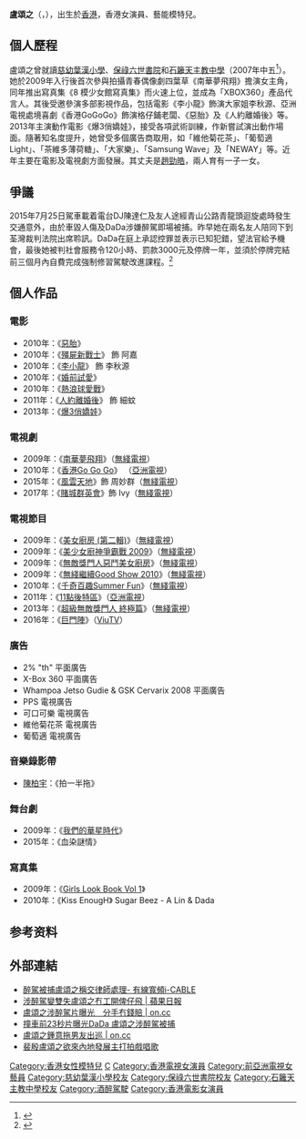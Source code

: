 {{藝人
| 姓名 = 盧頌之
| 類型 = 模特兒
| 圖片 =
| 圖片簡介 = 
| 原名 = 盧燕宜
| 羅馬拼音 = Lo Chung-Chi
| 英文名 = Dada Lo
| 綽號 = Dada
| 國籍 = {{CNHK}}
| 籍貫 = 
| 出生日期 = {{birth date and age|1989|12|4}}
| 出生地點 ={{BHKG}} 
| 配偶 = {{marriage|[[趙勁皓|趙勁皓]]|2017|}}
| 兒女 = 長女：趙安嵐<br>{{birth date and age|2017|3|15}}<br>兒子<br>{{birth date and age|2021|9|30}}
| 逝世日期 =  
| 逝世地點 = 
| 職業 = 女演员、模特兒
| 語言 = 廣東話、英語、普通話
| 教育程度 = 
| 母校 = [[慈幼葉漢小學|慈幼葉漢小學]]<br>[[保祿六世書院|保祿六世書院]]<br>[[石籬天主教中學|石籬天主教中學]]
| 出道日期 = 
| 代表作 = 
| 活躍年代 = 
| 經紀公司 = [[GME_环球狂热|GME 环球狂热]]
| 網站 = 
| 相關團體 = Sugar Beez
}}

'''盧頌之'''（{{lang-en|Dada Lo}}，{{bd|1989年|12月4日|catIdx=T}}），出生於[[香港|香港]]，香港女演員、藝能模特兒。

==個人歷程==
盧頌之曾就讀[[慈幼葉漢小學|慈幼葉漢小學]]、[[保祿六世書院|保祿六世書院]]和[[石籬天主教中學|石籬天主教中學]]（2007年中五<ref name="石籬天主教中學廿五周年校慶紀念特刊">{{Cite web |url=http://www.slc.edu.hk/CustomPage/42/25ann.pdf |title=石籬天主教中學廿五周年校慶紀念特刊，2006年 |access-date=2019-06-29 |archive-date=2019-05-11 |archive-url=https://web.archive.org/web/20190511093058/http://www.slc.edu.hk/CustomPage/42/25ann.pdf |dead-url=no }}</ref>）。她於2009年入行後首次參與拍攝青春偶像劇四葉草《南華夢飛翔》擔演女主角，同年推出寫真集《8 模少女館寫真集》而火速上位，並成為「XBOX360」產品代言人。其後受邀參演多部影視作品，包括電影《李小龍》飾演大家姐李秋源、亞洲電視處境喜劇《香港GoGoGo》飾演格仔鋪老闆、《惡胎》及《人約離婚後》等。2013年主演動作電影《爆3俏嬌娃》，接受各項武術訓練，作新嘗試演出動作場面。隨著知名度提升，她曾受多個廣告商取用，如「維他菊花茶」、「葡萄適Light」、「茶維多薄荷糖」、「大家樂」、「Samsung Wave」及「NEWAY」等。近年主要在電影及電視劇方面發展。其丈夫是[[趙勁皓|趙勁皓]]，兩人育有一子一女。

== 爭議 ==
2015年7月25日駕車載着電台DJ陳達仁及友人途經青山公路青龍頭迴旋處時發生交通意外，由於車毀人傷及DaDa涉嫌醉駕即場被捕。昨早她在兩名友人陪同下到荃灣裁判法院出席聆訊。DaDa在庭上承認控罪並表示已知犯錯，望法官給予機會，最後她被判社會服務令120小時、罰款3000元及停牌一年，並須於停牌完結前三個月內自費完成強制修習駕駛改進課程。<ref>{{Cite web |url=https://orientaldaily.on.cc/cnt/entertainment/20151111/00282_040.html/ |title=盧頌之醉駕判停牌一 |access-date=2019-12-26 |archive-url=https://web.archive.org/web/20151114024831/http://orientaldaily.on.cc/cnt/entertainment/20151111/00282_040.html |archive-date=2015-11-14 |dead-url=yes }}</ref>

==個人作品==
===電影===
*2010年：《[[惡胎|惡胎]]》
*2010年：《[[殭屍新戰士|殭屍新戰士]]》 飾 阿嘉
*2010年：《[[李小龍_(2010年電影)|李小龍]]》 飾 李秋源
*2010年：《[[婚前試愛|婚前試愛]]》
*2010年：《[[熱浪球愛戰|熱浪球愛戰]]》
*2011年：《[[人約離婚後|人約離婚後]]》 飾 細蚊
*2013年：《[[爆3俏嬌娃|爆3俏嬌娃]]》

===電視劇===
*2009年：《[[南華夢飛翔|南華夢飛翔]]》（[[無綫電視|無綫電視]]）
*2010年：《[[香港Go_Go_Go|香港Go Go Go]]》 （[[亞洲電視|亞洲電視]]）
*2015年：《[[風雲天地|風雲天地]]》飾 周妙群（[[無綫電視|無綫電視]]）
*2017年：《[[賭城群英會|賭城群英會]]》飾 Ivy（[[無綫電視|無綫電視]]）

===電視節目===
*2009年：《[[美女廚房_(第二輯)|美女廚房 (第二輯)]]》（[[無綫電視|無綫電視]]）
*2009年：《[[美少女廚神爭霸戰_2009|美少女廚神爭霸戰 2009]]》（[[無綫電視|無綫電視]]） 
*2009年：《[[無敵獎門人惡鬥美女廚房|無敵獎門人惡鬥美女廚房]]》（[[無綫電視|無綫電視]]）
*2009年：《[[2010無綫節目巡禮|無綫繼續Good Show 2010]]》（[[無綫電視|無綫電視]]）
*2010年：《[[千奇百趣Summer_Fun|千奇百趣Summer Fun]]》（[[無綫電視|無綫電視]]）
*2011年：《[[11點後特區|11點後特區]]》（[[亞洲電視|亞洲電視]]）
*2013年：《[[超級無敵獎門人_終極篇|超級無敵獎門人 終極篇]]》（[[無綫電視|無綫電視]]）
*2016年：《[[巨門陣|巨門陣]]》（[[ViuTV|ViuTV]]）

===廣告===
*2% "th" 平面廣告
*X-Box 360 平面廣告
*Whampoa Jetso Gudie & GSK Cervarix 2008 平面廣告
*PPS 電視廣告
*可口可樂 電視廣告
*維他菊花茶 電視廣告
*葡萄適 電視廣告

===音樂錄影帶===
*[[陳柏宇|陳柏宇]]：《拍一半拖》

===舞台劇===
*2009年：《[[我們的華星時代|我們的華星時代]]》
*2015年：《血染謎情》

===寫真集===
*2009年：《[[Girls_Look_Book_Vol_1|Girls Look Book Vol 1]]》
*2010年：《Kiss EnougH》 Sugar Beez - A Lin & Dada

==参考资料==
{{refs}}

== 外部連結 ==
*[http://ent.i-cable.com/cen/news_video/index.php?video_id=48616 醉駕被捕盧頌之稱交律師處理- 有線寬頻i-CABLE] {{Wayback|url=http://ent.i-cable.com/cen/news_video/index.php?video_id=48616 |date=20200426142757 }}
*[http://hk.apple.nextmedia.com/entertainment/art/20150806/19244355 涉醉駕變雙失盧頌之冇工開俾仔飛 | 蘋果日報] {{Wayback|url=http://hk.apple.nextmedia.com/entertainment/art/20150806/19244355 |date=20170724105938 }}
*[http://hk.on.cc/hk/bkn/cnt/entertainment/20150805/bkn-20150805204011147-0805_00862_001.html 盧頌之涉醉駕片曝光　分手冇錢賠 | on.cc] {{Wayback|url=http://hk.on.cc/hk/bkn/cnt/entertainment/20150805/bkn-20150805204011147-0805_00862_001.html |date=20200426142808 }}
*[http://tvb4life.pixnet.net/blog/post/201932491-%E6%92%9E%E8%BB%8A%E5%89%8D23%E7%A7%92%E7%89%87-%E6%9B%9D%E5%85%89%E3%80%80dada-%E7%9B%A7%E9%A0%8C%E4%B9%8B-%E6%B6%89-%E9%86%89%E9%A7%95%E8%A2%AB%E6%8D%95- 撞車前23秒片曝光DaDa 盧頌之涉醉駕被捕] {{Wayback|url=http://tvb4life.pixnet.net/blog/post/201932491-%E6%92%9E%E8%BB%8A%E5%89%8D23%E7%A7%92%E7%89%87-%E6%9B%9D%E5%85%89%E3%80%80dada-%E7%9B%A7%E9%A0%8C%E4%B9%8B-%E6%B6%89-%E9%86%89%E9%A7%95%E8%A2%AB%E6%8D%95- |date=20200426142815 }}
*[http://orientaldaily.on.cc/cnt/entertainment/20101123/00282_021.html 盧頌之鍾意拖男友出巡 | on.cc] {{Wayback|url=http://orientaldaily.on.cc/cnt/entertainment/20101123/00282_021.html |date=20200426142817 }}
*[http://news.sina.com.tw/article/20120316/6197908.html 裴殷盧頌之欲來內地發展主打拍戲唱歌] {{Wayback|url=http://news.sina.com.tw/article/20120316/6197908.html |date=20200426142826 }}

[[Category:香港女性模特兒|Category:香港女性模特兒]]
[[Category:盧姓|C]]
[[Category:香港電視女演員|Category:香港電視女演員]]
[[Category:前亞洲電視女藝員|Category:前亞洲電視女藝員]]
[[Category:慈幼葉漢小學校友|Category:慈幼葉漢小學校友]]
[[Category:保祿六世書院校友|Category:保祿六世書院校友]]
[[Category:石籬天主教中學校友|Category:石籬天主教中學校友]]
[[Category:酒醉駕駛|Category:酒醉駕駛]]
[[Category:香港電影女演員|Category:香港電影女演員]]